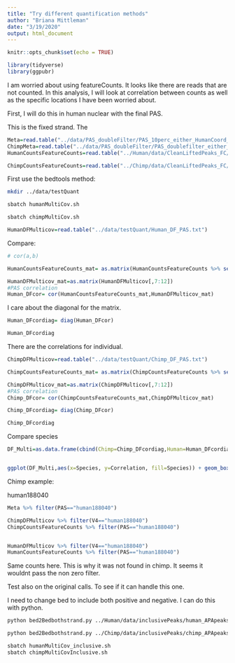 ```yaml
---
title: "Try different quantification methods"
author: "Briana Mittleman"
date: "3/19/2020"
output: html_document
---
```


```r
knitr::opts_chunk$set(echo = TRUE)
```


```r
library(tidyverse)
library(ggpubr)
```

I am worried about using featureCounts. It looks like there are reads that are not counted.  In this analysis, I will look at correlation between counts as well as the specific locations I have been worried about.  

First,  I will do this in human nuclear with the final PAS.  

This is the fixed strand. The 
```r
Meta=read.table("../data/PAS_doubleFilter/PAS_10perc_either_HumanCoord_BothUsage_meta_doubleFilter.txt",header = T)
ChimpMeta=read.table("../data/PAS_doubleFilter/PAS_doublefilter_either_ChimpCoordChimpUsage.sort.bed", col.names = c("chr","start","end", "PAS", "score", "strand"),stringsAsFactors = F) %>% select(PAS)
HumanCountsFeatureCounts=read.table("../Human/data/CleanLiftedPeaks_FC/ALLPAS_postLift_LocParsed_Human_fixed.fc", header = T) %>%  separate(Geneid, into=c("disc", "PAS", "chr2", "start2", "end2", 'strand', 'geneid'), sep=":")  %>% select(-contains("_T")) %>% filter(PAS %in% Meta$PAS) 

ChimpCountsFeatureCounts=read.table("../Chimp/data/CleanLiftedPeaks_FC/ALLPAS_postLift_LocParsed_Chimp_fixed.fc", header = T) %>%  separate(Geneid, into=c("disc", "PAS", "chr2", "start2", "end2", 'strand', 'geneid'), sep=":")  %>% select(-contains("_T")) %>% right_join(ChimpMeta,by="PAS")
```
First use the bedtools method:  


```bash
mkdir ../data/testQuant

sbatch humanMultiCov.sh

sbatch chimpMultiCov.sh
```

```r
HumanDFMulticov=read.table("../data/testQuant/Human_DF_PAS.txt")
```

Compare:  

```r
# cor(a,b)

HumanCountsFeatureCounts_mat= as.matrix(HumanCountsFeatureCounts %>% select(contains("_N")))

HumanDFMulticov_mat=as.matrix(HumanDFMulticov[,7:12])
#PAS correlation 
Human_DFcor= cor(HumanCountsFeatureCounts_mat,HumanDFMulticov_mat)
```
I care about the diagonal for the matrix.  

```r
Human_DFcordiag= diag(Human_DFcor)

Human_DFcordiag
```
There are the correlations for individual. 

```r
ChimpDFMulticov=read.table("../data/testQuant/Chimp_DF_PAS.txt")

ChimpCountsFeatureCounts_mat= as.matrix(ChimpCountsFeatureCounts %>% select(contains("_N")))

ChimpDFMulticov_mat=as.matrix(ChimpDFMulticov[,7:12])
#PAS correlation 
Chimp_DFcor= cor(ChimpCountsFeatureCounts_mat,ChimpDFMulticov_mat)

Chimp_DFcordiag= diag(Chimp_DFcor)

Chimp_DFcordiag

```
Compare species  
```r
DF_Multi=as.data.frame(cbind(Chimp=Chimp_DFcordiag,Human=Human_DFcordiag)) %>% gather("Species", "Correlation")


ggplot(DF_Multi,aes(x=Species, y=Correlation, fill=Species)) + geom_boxplot() + geom_jitter() + stat_compare_means() + labs(title="Double filtered Final PAS correlation \nbetween feature counts and multiCov")
```

Chimp example:  

human188040 
```r
Meta %>% filter(PAS=="human188040")

ChimpDFMulticov %>% filter(V4=="human188040")
ChimpCountsFeatureCounts %>% filter(PAS=="human188040")


HumanDFMulticov %>% filter(V4=="human188040")
HumanCountsFeatureCounts %>% filter(PAS=="human188040")
```
Same counts here. This is why it was not found in chimp. It seems it wouldnt pass the non zero filter.   


Test also on the original calls. To see if it can handle this one.  

I need to change bed to include both positive and negative. I can do this with python. 

```bash
python bed2Bedbothstrand.py ../Human/data/inclusivePeaks/human_APApeaks.ALLChrom.bed ../data/testQuant/Human_ALLpeaks.Bothstrand.bed

python bed2Bedbothstrand.py ../Chimp/data/inclusivePeaks/chimp_APApeaks.ALLChrom.bed ../data/testQuant/Chimp_ALLpeaks.Bothstrand.bed

sbatch humanMultiCov_inclusive.sh
sbatch chimpMultiCovInclusive.sh



```



